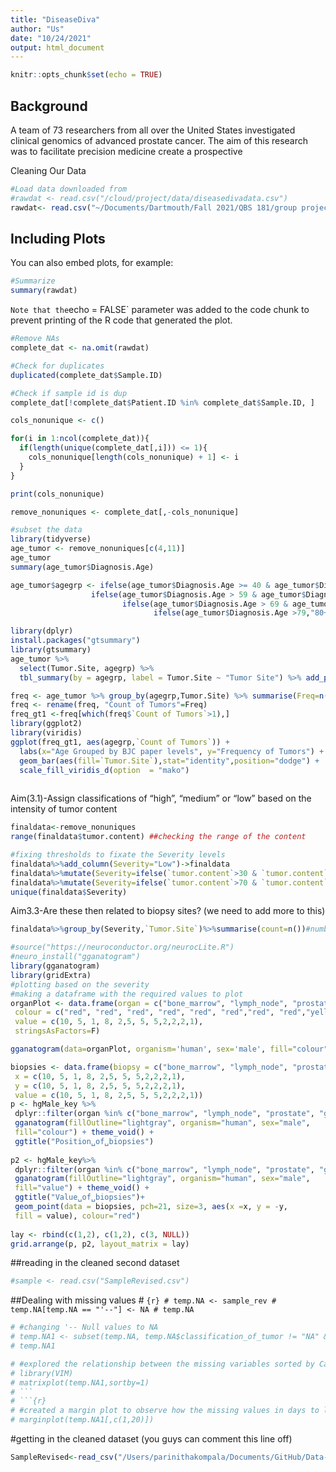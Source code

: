 ```yaml
---
title: "DiseaseDiva"
author: "Us"
date: "10/24/2021"
output: html_document
---
```


```r
knitr::opts_chunk$set(echo = TRUE)
```

## Background 
A team of 73 researchers from all over the United States investigated clinical genomics of advanced prostate cancer. The aim of this research was to facilitate precision medicine create a prospective 



Cleaning Our Data

```r
#Load data downloaded from 
#rawdat <- read.csv("/cloud/project/data/diseasedivadata.csv")
rawdat<- read.csv("~/Documents/Dartmouth/Fall 2021/QBS 181/group project/Data .csv")
```

## Including Plots

You can also embed plots, for example:

```r
#Summarize
summary(rawdat)
```
`
Note that the `echo = FALSE` parameter was added to the code chunk to prevent printing of the R code that generated the plot.
```r
#Remove NAs
complete_dat <- na.omit(rawdat)

```


```r
#Check for duplicates
duplicated(complete_dat$Sample.ID)

```


```r
#Check if sample id is dup
complete_dat[!complete_dat$Patient.ID %in% complete_dat$Sample.ID, ]


```

```r
cols_nonunique <- c()

for(i in 1:ncol(complete_dat)){
  if(length(unique(complete_dat[,i])) <= 1){
    cols_nonunique[length(cols_nonunique) + 1] <- i
  }
}

print(cols_nonunique)

```

```r

remove_nonuniques <- complete_dat[,-cols_nonunique]

```


```r
#subset the data 
library(tidyverse)
age_tumor <- remove_nonuniques[c(4,11)]
age_tumor
summary(age_tumor$Diagnosis.Age)

age_tumor$agegrp <- ifelse(age_tumor$Diagnosis.Age >= 40 & age_tumor$Diagnosis.Age <=59, "40-59",
                  ifelse(age_tumor$Diagnosis.Age > 59 & age_tumor$Diagnosis.Age <= 69, "60-69",
                         ifelse(age_tumor$Diagnosis.Age > 69 & age_tumor$Diagnosis.Age <= 79, "70-79",
                                ifelse(age_tumor$Diagnosis.Age >79,"80+", NA))))

library(dplyr)
install.packages("gtsummary")
library(gtsummary)
age_tumor %>% 
  select(Tumor.Site, agegrp) %>%
  tbl_summary(by = agegrp, label = Tumor.Site ~ "Tumor Site") %>% add_p(test=everything()~"kruskal.test")
```

```r
freq <- age_tumor %>% group_by(agegrp,Tumor.Site) %>% summarise(Freq=n())
freq <- rename(freq, "Count of Tumors"=Freq)
freq_gt1 <-freq[which(freq$`Count of Tumors`>1),]
library(ggplot2)
library(viridis)
ggplot(freq_gt1, aes(agegrp,`Count of Tumors`)) +
  labs(x="Age Grouped by BJC paper levels", y="Frequency of Tumors") +
  geom_bar(aes(fill=`Tumor.Site`),stat="identity",position="dodge") +
  scale_fill_viridis_d(option  = "mako") 
  
```
Aim(3.1)-Assign classifications of “high”, “medium” or “low” based on the intensity of tumor content
```r
finaldata<-remove_nonuniques
range(finaldata$tumor.content) ##checking the range of the content

#fixing thresholds to fixate the Severity levels
finaldata%>%add_column(Severity="Low")->finaldata
finaldata%>%mutate(Severity=ifelse(`tumor.content`>30 & `tumor.content`<=70 ,"Moderate",Severity))->finaldata
finaldata%>%mutate(Severity=ifelse(`tumor.content`>70 & `tumor.content`<=100 ,"High",Severity))->finaldata
unique(finaldata$Severity)

```
Aim3.3-Are these then related to biopsy sites?  (we need to add more to this)
```r
finaldata%>%group_by(Severity,`Tumor.Site`)%>%summarise(count=n())#number of subjects in each level
```
```r
#source("https://neuroconductor.org/neurocLite.R")
#neuro_install("gganatogram")
library(gganatogram)
library(gridExtra)
#plotting based on the severity 
#making a dataframe with the required values to plot
organPlot <- data.frame(organ = c("bone_marrow", "lymph_node", "prostate", "gall_bladder", "liver", "penis","smooth_muscle", "bone","throat","heart","stomach","urinary_bladder"), 
 colour = c("red", "red", "red", "red", "red", "red","red", "red","yellow","green","yellow","green"), 
 value = c(10, 5, 1, 8, 2,5, 5, 5,2,2,2,1), 
 stringsAsFactors=F)

gganatogram(data=organPlot, organism='human', sex='male', fill="colour")

```


```r
biopsies <- data.frame(biopsy = c("bone_marrow", "lymph_node", "prostate", "gall_bladder", "liver", "penis","smooth_muscle", "bone","throat","heart","stomach","urinary_bladder"),
 x = c(10, 5, 1, 8, 2,5, 5, 5,2,2,2,1),
 y = c(10, 5, 1, 8, 2,5, 5, 5,2,2,2,1),
 value = c(10, 5, 1, 8, 2,5, 5, 5,2,2,2,1))
p <- hgMale_key %>%
 dplyr::filter(organ %in% c("bone_marrow", "lymph_node", "prostate", "gall_bladder", "liver", "penis","smooth_muscle", "bone","throat","heart","stomach","urinary_bladder")) %>%
 gganatogram(fillOutline="lightgray", organism="human", sex="male",
 fill="colour") + theme_void() +
 ggtitle("Position␣of␣biopsies")
        
p2 <- hgMale_key%>%
 dplyr::filter(organ %in% c("bone_marrow", "lymph_node", "prostate", "gall_bladder", "liver", "penis","smooth_muscle", "bone","throat","heart","stomach","urinary_bladder"))%>%
 gganatogram(fillOutline="lightgray", organism="human", sex="male", 
 fill="value") + theme_void() +
 ggtitle("Value␣of␣biopsies")+
 geom_point(data = biopsies, pch=21, size=3, aes(x =x, y = -y,
 fill = value), colour="red")
        
lay <- rbind(c(1,2), c(1,2), c(3, NULL))
grid.arrange(p, p2, layout_matrix = lay)
```


##reading in the cleaned second dataset 
```r
#sample <- read.csv("SampleRevised.csv")
```
##Dealing with missing values
# ```{r}
# temp.NA <- sample_rev
# temp.NA[temp.NA == "'--"] <- NA
# temp.NA
```
```r
# #changing '-- Null values to NA 
# temp.NA1 <- subset(temp.NA, temp.NA$classification_of_tumor != "NA" & temp.NA$last_known_disease_status !="NA" & temp.NA$tumor_largest_dimension_diameter!="NA")
# temp.NA1
```
```r
# #explored the relationship between the missing variables sorted by Case ID 
# library(VIM)
# matrixplot(temp.NA1,sortby=1)
# ```
# ```{r}
# #created a margin plot to observe how the missing values in days to last follow up comapre with each case 
# marginplot(temp.NA1[,c(1,20)])
``` 

#getting in the cleaned dataset  (you guys can comment this line off)
```r
SampleRevised<-read_csv("/Users/parinithakompala/Documents/GitHub/Data-Wrangling-Project/SampleRevised.csv")
```





